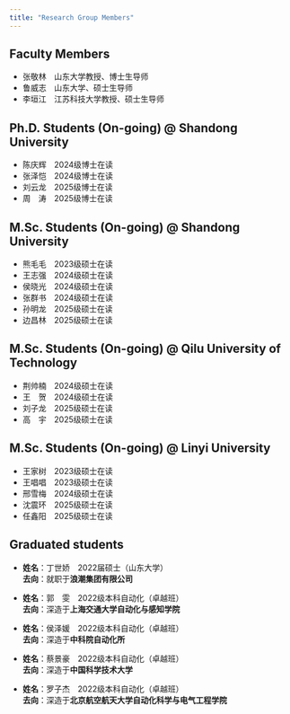 ```yaml
---
title: "Research Group Members"
---
```

::: {#center}
## <strong>Faculty Members</strong>

- 张敬林　山东大学教授、博士生导师
- 鲁威志　山东大学、硕士生导师
- 李垣江　江苏科技大学教授、硕士生导师

## <strong>Ph.D. Students (On-going) @ Shandong University</strong>

- 陈庆辉　2024级博士在读
- 张泽恺　2024级博士在读
- 刘云龙　2025级博士在读
- 周　涛　2025级博士在读

## <strong>M.Sc. Students (On-going) @ Shandong University</strong>

- 熊毛毛　2023级硕士在读
- 王志强　2024级硕士在读
- 侯晓光　2024级硕士在读
- 张群书　2024级硕士在读
- 孙明龙　2025级硕士在读
- 边昌林　2025级硕士在读

## <strong>M.Sc. Students (On-going) @ Qilu University of Technology</strong>

- 荆帅楠　2024级硕士在读
- 王　贺　2024级硕士在读
- 刘子龙　2025级硕士在读
- 高　宇　2025级硕士在读

## <strong>M.Sc. Students (On-going) @ Linyi University</strong>

- 王家树　2023级硕士在读
- 王唱唱　2023级硕士在读
- 邢雪梅　2024级硕士在读
- 沈震环　2025级硕士在读
- 任鑫阳　2025级硕士在读


## <strong>Graduated students</strong>
- **姓名**：丁世娇　2022届硕士（山东大学）  
  **去向**：就职于**浪潮集团有限公司**

- **姓名**：郭　雯　2022级本科自动化（卓越班）  
  **去向**：深造于**上海交通大学自动化与感知学院**  

- **姓名**：侯泽媛　2022级本科自动化（卓越班）  
  **去向**：深造于**中科院自动化所**  

- **姓名**：蔡景豪　2022级本科自动化（卓越班）  
  **去向**：深造于**中国科学技术大学**  

- **姓名**：罗子杰　2022级本科自动化（卓越班）  
  **去向**：深造于**北京航空航天大学自动化科学与电气工程学院**  

::: 